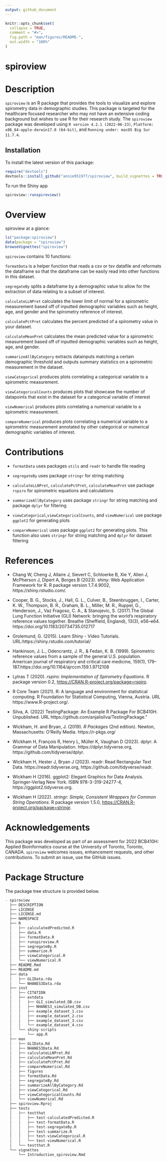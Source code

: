 ```yaml
---
output: github_document
---
```


<!-- README.md is generated from README.Rmd. Please edit that file -->

```r
knitr::opts_chunk$set(
  collapse = TRUE,
  comment = "#>",
  fig.path = "man/figures/README-",
  out.width = "100%"
)
```

# spiroview

<!-- badges: start -->
<!-- badges: end -->

# Description

`spiroview` is an R package that provides the tools to visualize and explore spirometry data in demographic studies. This package is targeted for the healthcare focused researcher who may not have an extensive coding background but wishes to use R for their research study. The `spiroview` package was developed using `R version 4.2.1 (2022-06-23)`, `Platform: x86_64-apple-darwin17.0 (64-bit)`, and `Running under: macOS Big Sur 11.7.4`.

## Installation

To install the latest version of this package:
``` r
require("devtools")
devtools::install_github("annie951977/spiroview", build_vignettes = TRUE)
```

To run the Shiny app
``` r
spiroview::runspiroview()
```

# Overview

spiroview at a glance:

``` r
ls("package:spiroview")
data(package = "spiroview")
browseVignettes("spiroview")
```

`spiroview` contains 10 functions: 

`formatData` is a helper function that reads a csv or tsv datafile and reformats the dataframe so that the dataframe can be easily read into other functions in this dataset.

`segregateBy` splits a dataframe by a demographic value to allow for the extraction of data relating to a subset of interest.

`calculateLLNPret` calculates the lower limit of normal for a spirometric measurement based off of inputted demographic variables such as height, age, and gender and the spirometry reference of interest.

`calculatePctPret` calculates the percent predicted of a spirometry value in your dataset. 

`calculateMeanPret` calculates the mean predicted value for a spirometric measurement based off of inputted demographic variables such as height, age, and gender.

`summarizeAllByCategory` extracts datainputs matching a certain demographic threshold and outputs summary statistics on a spirometric measurement in the dataset. 

`viewCategorical` produces plots correlating a categorical variable to a spirometric measurement.

`viewCategoricalCounts` produces plots that showcase the number of datapoints that exist in the dataset for a categorical variable of interest

`viewNumerical` produces plots correlating a numerical variable to a spirometric measurement.

`compareNumerical` produces plots correlating a numerical variable to a spirometric measurement annotated by other categorical or numerical demographic variables of interest. 

# Contributions 

- `formatData` uses packages `utils` and `readr` to handle file reading 

- `segregateBy` uses package `stringr` for string matching

- `calculateLLNPret`, `calculatePctPret`, `calculateMeanPret` use package `rspiro` for spirometric equations and calculations

- `summarizeAllByCategory` uses package `stringr` for string matching and package `dplyr` for filtering

- `viewCategorical`,`viewCategoricalCounts`, and `viewNumerical` use package `ggplot2` for generating plots

- `compareNumerical` uses package `ggplot2` for generating plots. This function also uses `stringr` for string matching and `dplyr` for dataset filtering

# References

- Chang W, Cheng J, Allaire J, Sievert C, Schloerke B, Xie Y, Allen J, McPherson J, Dipert A, Borges B (2023). shiny: Web Application Framework for R. R package version 1.7.4.9002, https://shiny.rstudio.com/.

- Cooper, B. G., Stocks, J., Hall, G. L., Culver, B., Steenbruggen, I.,  Carter, K. W., Thompson, B. R., Graham, B. L., Miller, M. R., Ruppel, G., Henderson, J., Vaz Fragoso, C. A., & Stanojevic, S. (2017).The Global Lung Function Initiative (GLI) Network: bringing the world's respiratory reference values together. Breathe (Sheffield, England), 13(3),  e56–e64. https://doi.org/10.1183/20734735.012717

- Grolemund, G. (2015). Learn Shiny - Video Tutorials. URL:https://shiny.rstudio.com/tutorial/

- Hankinson, J. L., Odencrantz, J. R., & Fedan, K. B. (1999). Spirometric reference values from a sample of the general U.S. population. American journal of respiratory and critical care medicine, 159(1), 179–187.https://doi.org/10.1164/ajrccm.159.1.9712108

- Lytras T (2020). _rspiro: Implementation of Spirometry Equations_. R package version 0.2, <https://CRAN.R-project.org/package=rspiro>.

- R Core Team (2021). R: A language and environment for statistical computing. R Foundation for Statistical Computing, Vienna, Austria.   URL https://www.R-project.org/.

- Silva, A. (2022) TestingPackage: An Example R Package For BCB410H. Unpublished. URL https://github.com/anjalisilva/TestingPackage."

- Wickham, H. and Bryan, J. (2019). *R Packages* (2nd edition). Newton, Massachusetts: O'Reilly Media. https://r-pkgs.org/

- Wickham H, François R, Henry L, Müller K, Vaughan D (2023). dplyr: A Grammar of Data Manipulation. https://dplyr.tidyverse.org, https://github.com/tidyverse/dplyr.

- Wickham H, Hester J, Bryan J (2023). readr: Read Rectangular Text Data. https://readr.tidyverse.org, https://github.com/tidyverse/readr.

- Wickham H (2016). ggplot2: Elegant Graphics for Data Analysis. Springer-Verlag New York. ISBN 978-3-319-24277-4, https://ggplot2.tidyverse.org.

- Wickham H (2022). _stringr: Simple, Consistent Wrappers for Common String Operations_. R package version 1.5.0, <https://CRAN.R-project.org/package=stringr>.

# Acknowledgements

This package was developed as part of an assessment for 2022 BCB410H: Applied Bioinformatics course at the University of Toronto, Toronto, CANADA. `spiroview` welcomes issues, enhancement requests, and other contributions. To submit an issue, use the GitHub issues.

# Package Structure

The package tree structure is provided below. 

``` r
- spiroview
  ├── DESCRIPTION
  ├── LICENSE
  ├── LICENSE.md
  ├── NAMESPACE
  ├── R
  │   ├── calculatedPredicted.R
  │   ├── data.R
  │   ├── formatData.R
  │   ├── runspiroview.R    
  │   ├── segregateBy.R
  │   ├── summarize.R
  │   ├── viewCategorical.R
  │   └── viewNumerical.R
  ├── README.Rmd
  ├── README.md
  ├── data
  │   ├── GLIData.rda
  │   └── NHANES3Data.rda
  ├── inst
  │   ├── CITATION
  │   ├── extdata
  │   │   ├── GLI_simulated_DB.csv
  │   │   ├── NHANES3_simulated_DB.csv
  │   │   ├── example_dataset_1.csv
  │   │   ├── example_dataset_2.csv
  │   │   ├── example_dataset_3.csv
  │   │   └── example_dataset_4.csv
  │   └── shiny-scripts
  │       └── app.R
  ├── man
  │   ├── GLIData.Rd
  │   ├── NHANES3Data.Rd
  │   ├── calculateLLNPret.Rd
  │   ├── calculateMeanPret.Rd
  │   ├── calculatePctPret.Rd
  │   ├── compareNumerical.Rd
  │   ├── figures
  │   ├── formatData.Rd
  │   ├── segregateBy.Rd
  │   ├── summarizeAllByCategory.Rd
  │   ├── viewCategorical.Rd
  │   ├── viewCategoricalCounts.Rd
  │   └── viewNumerical.Rd
  ├── spiroview.Rproj
  ├── tests
  │   ├── testthat
  │   │   ├── test-calculatedPredicted.R
  │   │   ├── test-formatData.R
  │   │   ├── test-segregateBy.R
  │   │   ├── test-summarize.R
  │   │   ├── test-viewCategorical.R
  │   │   └── test-viewNumerical.R
  │   └── testthat.R
  └── vignettes
      └── Introduction_spiroview.Rmd
```

